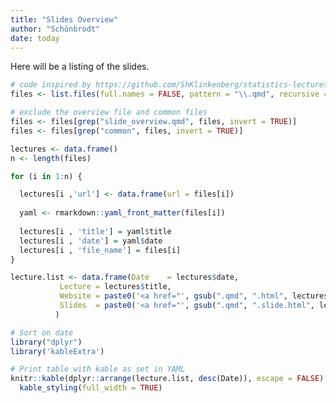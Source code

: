 ---
title: "Slides Overview"
author: "Schönbrodt"
date: today
---

Here will be a listing of the slides.

```{r, echo=FALSE, warning=FALSE, message=FALSE}
# code inspired by https://github.com/ShKlinkenberg/statistics-lectures/blob/master/courses/SSR/2022-2023/SSR.qmd
files <- list.files(full.names = FALSE, pattern = "\\.qmd", recursive = T)

# exclude the overview file and common files
files <- files[grep("slide_overview.qmd", files, invert = TRUE)]
files <- files[grep("common", files, invert = TRUE)]

lectures <- data.frame()
n <- length(files)

for (i in 1:n) {

  lectures[i ,'url'] <- data.frame(url = files[i])
  
  yaml <- rmarkdown::yaml_front_matter(files[i])
  
  lectures[i , 'title'] = yaml$title
  lectures[i , 'date'] = yaml$date
  lectures[i , 'file_name'] = files[i]
}

lecture.list <- data.frame(Date    = lectures$date, 
           Lecture = lectures$title,
           Website = paste0('<a href="', gsub(".qmd", ".html", lectures$url, fixed=TRUE), '" target="_blank" class="external">link</a>'),
           Slides  = paste0('<a href="', gsub(".qmd", ".slide.html", lectures$url, fixed=TRUE), '" target="_blank" class="external">link</a>')
          )

# Sort on date
library("dplyr")
library('kableExtra')

# Print table with kable as set in YAML
knitr::kable(dplyr::arrange(lecture.list, desc(Date)), escape = FALSE) %>%
  kable_styling(full_width = TRUE)
```
